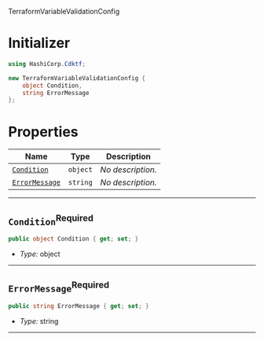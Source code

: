  TerraformVariableValidationConfig <a name="TerraformVariableValidationConfig" id="cdktf.TerraformVariableValidationConfig"></a>

# Initializer <a name="Initializer" id="cdktf.TerraformVariableValidationConfig.Initializer"></a>

```csharp
using HashiCorp.Cdktf;

new TerraformVariableValidationConfig {
    object Condition,
    string ErrorMessage
};
```

# Properties <a name="Properties" id="Properties"></a>

| **Name** | **Type** | **Description** |
| --- | --- | --- |
| <code><a href="#cdktf.TerraformVariableValidationConfig.property.condition">Condition</a></code> | <code>object</code> | *No description.* |
| <code><a href="#cdktf.TerraformVariableValidationConfig.property.errorMessage">ErrorMessage</a></code> | <code>string</code> | *No description.* |

---

## `Condition`<sup>Required</sup> <a name="Condition" id="cdktf.TerraformVariableValidationConfig.property.condition"></a>

```csharp
public object Condition { get; set; }
```

- *Type:* object

---

## `ErrorMessage`<sup>Required</sup> <a name="ErrorMessage" id="cdktf.TerraformVariableValidationConfig.property.errorMessage"></a>

```csharp
public string ErrorMessage { get; set; }
```

- *Type:* string

---
